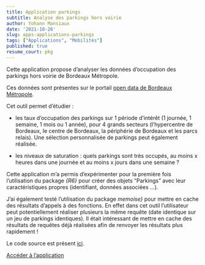 ```yaml
---
title: Application parkings
subtitle: Analyse des parkings hors voirie
author: Yohann Mansiaux
date: '2021-10-26'
slug: apps-applications-parkings
tags: ["Applications", "Mobilités"]
published: true
resume_court: pkg
---
```


Cette application propose d'analyser les données d'occupation des parkings hors voirie de Bordeaux Métropole.

Ces données sont présentes sur le portail [open data de Bordeaux Métropole](https://opendata.bordeaux-metropole.fr/explore/dataset/st_park_p/information/).

Cet outil permet d'étudier : 

- les taux d'occupation des parkings sur 1 période d'intérêt (1 journée, 1 semaine, 1 mois ou 1 année), pour 4 grands secteurs (l'hypercentre de Bordeaux, le centre de Bordeaux, la périphérie de Bordeaux et les parcs relais). Une sélection personnalisée de parkings peut également réalisée.

- les niveaux de saturation : quels parkings sont très occupés, au moins x heures dans une journée et au moins x jours dans une semaine ?

Cette application m'a permis d'expérimenter pour la première fois l'utilisation du package _{R6}_ pour créer des objets "Parkings" avec leur caractéristiques propres (identifiant, données associées ...).

J'ai également testé l'utilisation du package _memoise}_ pour mettre en cache des résultats d'appels à des fonctions. En effet dans cet outil l'utilisateur peut potentiellement réaliser plusieurs la même requête (date identique sur un jeu de parkings identiques). Il était intéressant de mettre en cache des résultats de requêtes déjà réalisées afin de renvoyer les résultats plus rapidement !

Le code source est présent <a href="https://github.com/ymansiaux/occupationparkingsapp" target="_blank" rel="noopener noreferrer" class="button">ici</a>.

<p><a href="https://rstudio-connect.bordeaux-it.fr/occupationparkingsapp/" target="_blank" rel="noopener noreferrer" class="button">Accéder à l'application</a></p>
